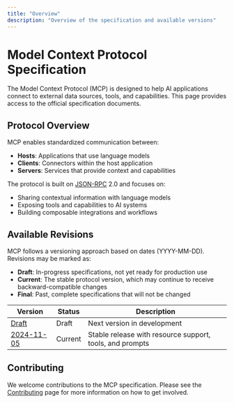 ```yaml
---
title: "Overview"
description: "Overview of the specification and available versions"
---
```


# Model Context Protocol Specification

The Model Context Protocol (MCP) is designed to help AI applications connect to external data sources, tools, and capabilities. This page provides access to the official specification documents.

## Protocol Overview

MCP enables standardized communication between:
- **Hosts**: Applications that use language models
- **Clients**: Connectors within the host application
- **Servers**: Services that provide context and capabilities

The protocol is built on [JSON-RPC](https://www.jsonrpc.org/) 2.0 and focuses on:
- Sharing contextual information with language models
- Exposing tools and capabilities to AI systems
- Building composable integrations and workflows

## Available Revisions

MCP follows a versioning approach based on dates (YYYY-MM-DD). Revisions may be marked as:

- **Draft**: In-progress specifications, not yet ready for production use
- **Current**: The stable protocol version, which may continue to receive backward-compatible changes
- **Final**: Past, complete specifications that will not be changed

| Version | Status | Description |
|---------|--------|-------------|
| [Draft](/specification/draft/overview) | Draft | Next version in development |
| [2024-11-05](/specification/2024-11-05/overview) | Current | Stable release with resource support, tools, and prompts |

## Contributing

We welcome contributions to the MCP specification. Please see the [Contributing](/development/contributing) page for more information on how to get involved.
